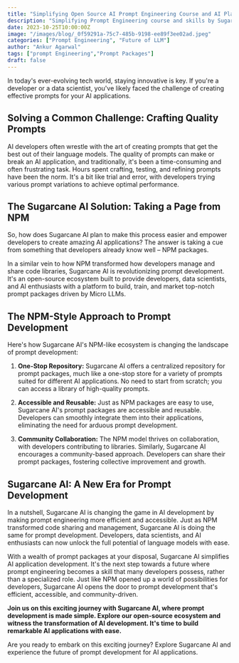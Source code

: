 ```yaml
---
title: "Simplifying Open Source AI Prompt Engineering Course and AI Playground"	
description: "Simplifying Prompt Engineering course and skills by Sugarcane AI's open source AI Playground using npm like Prompt Pacakage and Micro LLM"
date: 2023-10-25T10:00:00Z
image: "/images/blog/_0f59291a-75c7-485b-9198-ee89f3ee02ad.jpeg"
categories: ["Prompt Engineering", "Future of LLM"]
author: "Ankur Agarwal"
tags: ["prompt Engineering","Prompt Packages"]
draft: false
---
```

In today's ever-evolving tech world, staying innovative is key. If you're a developer or a data scientist, you've likely faced the challenge of creating effective prompts for your AI applications.

## Solving a Common Challenge: Crafting Quality Prompts

AI developers often wrestle with the art of creating prompts that get the best out of their language models. The quality of prompts can make or break an AI application, and traditionally, it's been a time-consuming and often frustrating task. Hours spent crafting, testing, and refining prompts have been the norm. It's a bit like trial and error, with developers trying various prompt variations to achieve optimal performance.

## The Sugarcane AI Solution: Taking a Page from NPM

So, how does Sugarcane AI plan to make this process easier and empower developers to create amazing AI applications? The answer is taking a cue from something that developers already know well – NPM packages.

In a similar vein to how NPM transformed how developers manage and share code libraries, Sugarcane AI is revolutionizing prompt development. It's an open-source ecosystem built to provide developers, data scientists, and AI enthusiasts with a platform to build, train, and market top-notch prompt packages driven by Micro LLMs.

## The NPM-Style Approach to Prompt Development

Here's how Sugarcane AI's NPM-like ecosystem is changing the landscape of prompt development:

1. **One-Stop Repository:** Sugarcane AI offers a centralized repository for prompt packages, much like a one-stop store for a variety of prompts suited for different AI applications. No need to start from scratch; you can access a library of high-quality prompts.

2. **Accessible and Reusable:** Just as NPM packages are easy to use, Sugarcane AI's prompt packages are accessible and reusable. Developers can smoothly integrate them into their applications, eliminating the need for arduous prompt development.

3. **Community Collaboration:** The NPM model thrives on collaboration, with developers contributing to libraries. Similarly, Sugarcane AI encourages a community-based approach. Developers can share their prompt packages, fostering collective improvement and growth.

## Sugarcane AI: A New Era for Prompt Development

In a nutshell, Sugarcane AI is changing the game in AI development by making prompt engineering more efficient and accessible. Just as NPM transformed code sharing and management, Sugarcane AI is doing the same for prompt development. Developers, data scientists, and AI enthusiasts can now unlock the full potential of language models with ease.

With a wealth of prompt packages at your disposal, Sugarcane AI simplifies AI application development. It's the next step towards a future where prompt engineering becomes a skill that many developers possess, rather than a specialized role. Just like NPM opened up a world of possibilities for developers, Sugarcane AI opens the door to prompt development that's efficient, accessible, and community-driven.

**Join us on this exciting journey with Sugarcane AI, where prompt development is made simple. Explore our open-source ecosystem and witness the transformation of AI development. It's time to build remarkable AI applications with ease.**

Are you ready to embark on this exciting journey? Explore Sugarcane AI and experience the future of prompt development for AI applications.
